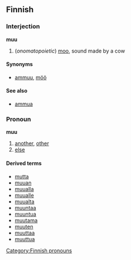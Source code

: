 ==Finnish==

===Interjection===
'''muu'''

# (''onomatopoietic'') [[moo]], sound made by a cow

====Synonyms====
*[[ammuu]], [[möö]]

====See also====
*[[ammua]]

===Pronoun===
'''muu'''

# [[another]], [[other]]
# [[else]]

====Derived terms====
*[[mutta]]
*[[muuan]]
*[[muualla]]
*[[muualle]]
*[[muualta]]
*[[muuntaa]]
*[[muuntua]]
*[[muutama]]
*[[muuten]]
*[[muuttaa]]
*[[muuttua]]

[[Category:Finnish pronouns]]